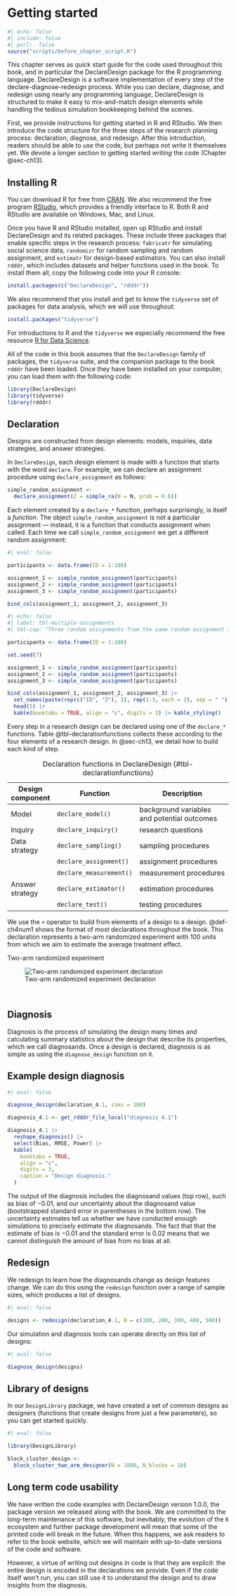 # Getting started {#sec-ch4}

```r
#| echo: false
#| include: false
#| purl:  false
source("scripts/before_chapter_script.R")
```


This chapter serves as quick start guide for the code used throughout this book, and in particular the DeclareDesign package for the R programming language. DeclareDesign is a software implementation of every step of the declare-diagnose-redesign process. While you can declare, diagnose, and redesign using nearly any programming language, DeclareDesign is structured to make it easy to mix-and-match design elements while handling the tedious simulation bookkeeping behind the scenes. 

First, we provide instructions for getting started in R and RStudio. We then introduce the code structure for the three steps of the research planning process: declaration, diagnose, and redesign. After this introduction, readers should be able to *use* the code, but perhaps not write it themselves yet. We devote a longer section to getting started *writing* the code (Chapter @sec-ch13).

## Installing R 

You can download R for free from [CRAN](https://cran.r-project.org). We also recommend the free program [RStudio](https://rstudio.com/products/rstudio/download), which provides a friendly interface to R. Both R and RStudio are available on Windows, Mac, and Linux.

Once you have R and RStudio installed, open up RStudio and install DeclareDesign and its related packages. These include three packages that enable specific steps in the research process: `fabricatr` for simulating social science data, `randomizr` for random sampling and random assignment, and `estimatr` for design-based estimators. You can also install `rdddr`, which includes datasets and helper functions used in the book. To install them all, copy the following code into your R console:

```r
install.packages(c("DeclareDesign", "rdddr"))
```

We also recommend that you install and get to know the `tidyverse` set of packages for data analysis, which we will use throughout:

```r
install.packages("tidyverse")
```

For introductions to R and the `tidyverse` we especially recommend the free resource [R for Data Science](https://r4ds.had.co.nz).

All of the code in this book assumes that the `DeclareDesign` family of packages, the `tidyverse` suite, and the companion package to the book `rdddr` have been loaded. Once they have been installed on your computer, you can load them with the following code:

```r
library(DeclareDesign)
library(tidyverse)
library(rdddr)
```

## Declaration

Designs are constructed from design elements: models, inquiries, data strategies, and answer strategies. 

In `DeclareDesign`, each design element is made with a function that starts with the word `declare`. For example, we can declare an assignment procedure using `declare_assignment` as follows:

```r
simple_random_assignment <- 
  declare_assignment(Z = simple_ra(N = N, prob = 0.6))
```

Each element created by a `declare_*` function, perhaps surprisingly, is itself a *function*. The object `simple_random_assignment` is not a particular assignment --- instead, it is a function that conducts assignment when called. Each time we call `simple_random_assignment` we get a different random assignment:

```r
#| eval: false

participants <- data.frame(ID = 1:100)

assignment_1 <- simple_random_assignment(participants)
assignment_2 <- simple_random_assignment(participants)
assignment_3 <- simple_random_assignment(participants)

bind_cols(assignment_1, assignment_2, assignment_3)
```
```r
#| echo: false
#| label: tbl-multiple-assignments
#| tbl-cap: "Three random assignments from the same random assignment step."

participants <- data.frame(ID = 1:100)

set.seed(7)

assignment_1 <- simple_random_assignment(participants)
assignment_2 <- simple_random_assignment(participants)
assignment_3 <- simple_random_assignment(participants)

bind_cols(assignment_1, assignment_2, assignment_3) |> 
  set_names(paste(rep(c("ID", "Z"), 3), rep(1:3, each = 2), sep = " ")) |> 
  head(5) |> 
  kable(booktabs = TRUE, align = "c", digits = 3) |> kable_styling()
```

Every step in a research design can be declared using one of the `declare_*` functions. Table @tbl-declarationfunctions collects these according to the four elements of a research design. In @sec-ch13, we detail how to build each kind of step.

| Design component | Function                       | Description                                   |
| ---------------- | ------------------------------ | --------------------------------------------- |
| Model            | `declare_model()`              | background variables and potential outcomes   |
| Inquiry          | `declare_inquiry()`            | research questions                            |
| Data strategy    | `declare_sampling()`           | sampling procedures                           |
|                  | `declare_assignment()`         | assignment procedures                         |
|                  | `declare_measurement()`        | measurement procedures                        |
| Answer strategy  | `declare_estimator()`          | estimation procedures                         |
|                  | `declare_test()`               | testing procedures                            |

: Declaration functions in DeclareDesign {#tbl-declarationfunctions} 

We use the `+` operator to build from elements of a design to a design. @def-ch4num1 shows the format of most declarations throughout the book. This declaration represents a two-arm randomized experiment with 100 units from which we aim to estimate the average treatment effect.

::: {#def-ch4num1 .declaration} 

Two-arm randomized experiment

![Two-arm randomized experiment declaration](/figures/declaration-example){#fig:designannotated}

$~$

:::


## Diagnosis {#diagnose-design-function}

Diagnosis is the process of simulating the design many times and calculating summary statistics about the design that describe its properties, which we call diagnosands. Once a design is declared, diagnosis is as simple as using the `diagnose_design` function on it.

::: {#lem-ch4num1} 

## Example design diagnosis

```r
#| eval: false

diagnose_design(declaration_4.1, sims = 100)
```

```r
diagnosis_4.1 <- get_rdddr_file_local("diagnosis_4.1")

diagnosis_4.1 |>
  reshape_diagnosis() |>
  select(Bias, RMSE, Power) |>
  kable(
    booktabs = TRUE,
    align = "c",
    digits = 3,
    caption = "Design diagnosis."
  )
```

:::

The output of the diagnosis includes the diagnosand values (top row), such as bias of $-0.01$, and our uncertainty about the diagnosand value (bootstrapped standard error in parentheses in the bottom row). The uncertainty estimates tell us whether we have conducted enough simulations to precisely estimate the diagnosands. The fact that that the estimate of bias is $-0.01$ and the standard error is $0.02$ means that we cannot distinguish the amount of bias from no bias at all. 

## Redesign {#redesign-function}

We redesign to learn how the diagnosands change as design features change. We can do this using the `redesign` function over a range of sample sizes, which produces a list of designs.

```r
#| eval: false

designs <- redesign(declaration_4.1, N = c(100, 200, 300, 400, 500))
```

Our simulation and diagnosis tools can operate directly on this list of designs:

```r
#| eval: false

diagnose_design(designs)
```

## Library of designs

In our `DesignLibrary` package, we have created a set of common designs as designers (functions that create designs from just a few parameters), so you can get started quickly.

```r
#| eval: false

library(DesignLibrary)

block_cluster_design <- 
  block_cluster_two_arm_designer(N = 1000, N_blocks = 10)
```

## Long term code usability 

We have written the code examples with DeclareDesign version 1.0.0, the package version we released along with the book. We are committed to the long-term maintenance of this software, but inevitably, the evolution of the `R` ecosystem and further package development will mean that some of the printed code will break in the future. When this happens, we ask readers to refer to the book website, which we will maintain with up-to-date versions of the code and software. 

However, a virtue of writing out designs in code is that they are explicit: the entire design is encoded in the declarations we provide. Even if the code itself won't run, you can still use it to understand the design and to draw insights from the diagnosis.

<!-- ## Further reading {-} -->

<!-- This primer is an introduction to DeclareDesign, but it only scratches the surface of what we can do with the software. At the end of each section in Part II, we illustrate how to tackle interesting problems that come up during declaration, diagnosis, and redesign. -->

<!-- In the meantime, we recommend the following resources for learning more. -->

<!-- - [DeclareDesign.org](declaredesign.org) -->
<!-- - [randomizr cheatsheet](https://github.com/rstudio/cheatsheets/raw/master/randomizr.pdf) -->
<!-- - [estimatr cheatsheet](https://github.com/rstudio/cheatsheets/raw/master/estimatr.pdf) -->
<!-- - [DeclareDesign cheatsheet](https://github.com/rstudio/cheatsheets/raw/master/declaredesign.pdf) -->
<!-- - [fabricatr vignette](https://declaredesign.org/r/fabricatr/)  -->
<!-- - [R for Data Science](https://r4ds.had.co.nz) -->
<!-- - [RStudio R primers](https://rstudio.cloud/learn/primers) -->
<!-- - [Computational social science bootcamp](https://sicss.io/boot_camp) -->
